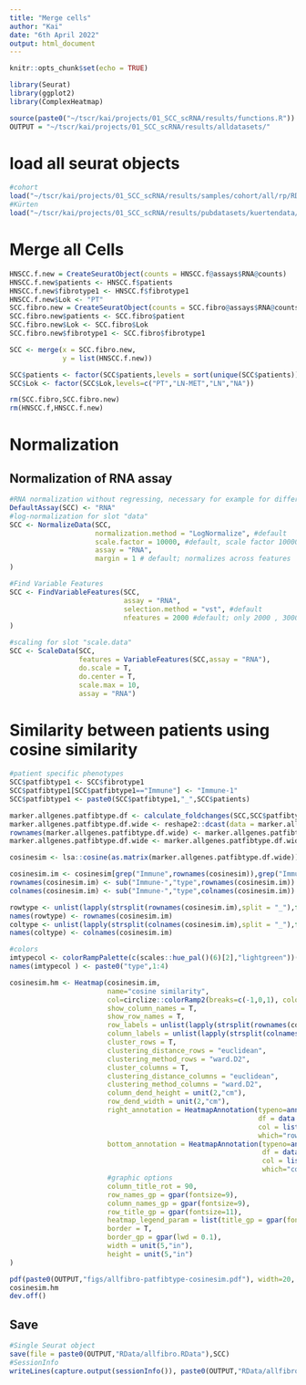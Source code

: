 ```yaml
---
title: "Merge cells"
author: "Kai"
date: "6th April 2022"
output: html_document
---
```


```r
knitr::opts_chunk$set(echo = TRUE)
```

```r
library(Seurat)
library(ggplot2)
library(ComplexHeatmap)

source(paste0("~/tscr/kai/projects/01_SCC_scRNA/results/functions.R"))
OUTPUT = "~/tscr/kai/projects/01_SCC_scRNA/results/alldatasets/"
```

# load all seurat objects

```r
#cohort
load("~/tscr/kai/projects/01_SCC_scRNA/results/samples/cohort/all/rp/RData/SCCfilt-fibrofilt-typeanalysis.RData")
#Kürten
load("~/tscr/kai/projects/01_SCC_scRNA/results/pubdatasets/kuertendata/HPVneg_CD45n_analysis/RData/HNSCC-fibrofilt-typeanalysis.RData")
```

# Merge all Cells

```r
HNSCC.f.new = CreateSeuratObject(counts = HNSCC.f@assays$RNA@counts)
HNSCC.f.new$patients <- HNSCC.f$patients
HNSCC.f.new$fibrotype1 <- HNSCC.f$fibrotype1
HNSCC.f.new$Lok <- "PT"
SCC.fibro.new = CreateSeuratObject(counts = SCC.fibro@assays$RNA@counts)
SCC.fibro.new$patients <- SCC.fibro$patient
SCC.fibro.new$Lok <- SCC.fibro$Lok
SCC.fibro.new$fibrotype1 <- SCC.fibro$fibrotype1

SCC <- merge(x = SCC.fibro.new,
             y = list(HNSCC.f.new))

SCC$patients <- factor(SCC$patients,levels = sort(unique(SCC$patients)))
SCC$Lok <- factor(SCC$Lok,levels=c("PT","LN-MET","LN","NA"))

rm(SCC.fibro,SCC.fibro.new)
rm(HNSCC.f,HNSCC.f.new)
```

# Normalization

## Normalization of RNA assay

```r
#RNA normalization without regressing, necessary for example for differential gene expression not based on SCT.
DefaultAssay(SCC) <- "RNA"
#log-normalization for slot "data"
SCC <- NormalizeData(SCC, 
                     normalization.method = "LogNormalize", #default
                     scale.factor = 10000, #default, scale factor 10000 is recommendation from seurat tutorial
                     assay = "RNA",
                     margin = 1 # default; normalizes across features
) 

#Find Variable Features
SCC <- FindVariableFeatures(SCC, 
                            assay = "RNA",
                            selection.method = "vst", #default
                            nfeatures = 2000 #default; only 2000 , 3000 for SCT promises since to "restore" some more VariableFeatures
)

#scaling for slot "scale.data"
SCC <- ScaleData(SCC,
                 features = VariableFeatures(SCC,assay = "RNA"),
                 do.scale = T,
                 do.center = T,
                 scale.max = 10,
                 assay = "RNA")
```

# Similarity between patients using cosine similarity

```r
#patient specific phenotypes
SCC$patfibtype1 <- SCC$fibrotype1
SCC$patfibtype1[SCC$patfibtype1=="Immune"] <- "Immune-1"
SCC$patfibtype1 <- paste0(SCC$patfibtype1,"_",SCC$patients)

marker.allgenes.patfibtype.df <- calculate_foldchanges(SCC,SCC$patfibtype1)
marker.allgenes.patfibtype.df.wide <- reshape2::dcast(data = marker.allgenes.patfibtype.df,formula = gene ~ cluster,value.var = "avg_log2FC")
rownames(marker.allgenes.patfibtype.df.wide) <- marker.allgenes.patfibtype.df.wide$gene
marker.allgenes.patfibtype.df.wide <- marker.allgenes.patfibtype.df.wide[,-1]

cosinesim <- lsa::cosine(as.matrix(marker.allgenes.patfibtype.df.wide))

cosinesim.im <- cosinesim[grep("Immune",rownames(cosinesim)),grep("Immune",colnames(cosinesim))]
rownames(cosinesim.im) <- sub("Immune-","type",rownames(cosinesim.im))
colnames(cosinesim.im) <- sub("Immune-","type",colnames(cosinesim.im))

rowtype <- unlist(lapply(strsplit(rownames(cosinesim.im),split = "_"),function(x) x[1]))
names(rowtype) <- rownames(cosinesim.im)
coltype <- unlist(lapply(strsplit(colnames(cosinesim.im),split = "_"),function(x) x[1]))
names(coltype) <- colnames(cosinesim.im)

#colors
imtypecol <- colorRampPalette(c(scales::hue_pal()(6)[2],"lightgreen"))(6)[2:5]
names(imtypecol ) <- paste0("type",1:4)

cosinesim.hm <- Heatmap(cosinesim.im,
                        name="cosine similarity",
                        col=circlize::colorRamp2(breaks=c(-1,0,1), colors = c("blue","white","red")),
                        show_column_names = T,
                        show_row_names = T,
                        row_labels = unlist(lapply(strsplit(rownames(cosinesim.im),split = "_"),function(x) x[2])),
                        column_labels = unlist(lapply(strsplit(colnames(cosinesim.im),split = "_"),function(x) x[2])),
                        cluster_rows = T,
                        clustering_distance_rows = "euclidean",
                        clustering_method_rows = "ward.D2",
                        cluster_columns = T,
                        clustering_distance_columns = "euclidean",
                        clustering_method_columns = "ward.D2",
                        column_dend_height = unit(2,"cm"),
                        row_dend_width = unit(2,"cm"),
                        right_annotation = HeatmapAnnotation(typeno=anno_text(sub("type","",rowtype),gp = gpar(fontsize=10)),
                                                             df = data.frame(type=rowtype),
                                                             col = list(type=imtypecol),
                                                             which="row",show_legend=T,annotation_name_gp = gpar(fontsize=11),annotation_name_side = "top",annotation_name_rot = 60),
                        bottom_annotation = HeatmapAnnotation(typeno=anno_text(sub("type","",coltype),gp = gpar(fontsize=10)),
                                                              df = data.frame(type=coltype),
                                                              col = list(type=imtypecol),
                                                              which="column",show_legend=T,annotation_name_gp = gpar(fontsize=11),annotation_name_side = "right"),
                        #graphic options
                        column_title_rot = 90,
                        row_names_gp = gpar(fontsize=9),
                        column_names_gp = gpar(fontsize=9),
                        row_title_gp = gpar(fontsize=11),
                        heatmap_legend_param = list(title_gp = gpar(fontsize=11), labels_gp = gpar(fontsize=11)),
                        border = T,
                        border_gp = gpar(lwd = 0.1),
                        width = unit(5,"in"),
                        height = unit(5,"in")
)

pdf(paste0(OUTPUT,"figs/allfibro-patfibtype-cosinesim.pdf"), width=20, height=20)
cosinesim.hm
dev.off()
```

## Save 

```r
#Single Seurat object
save(file = paste0(OUTPUT,"RData/allfibro.RData"),SCC)
#SessionInfo
writeLines(capture.output(sessionInfo()), paste0(OUTPUT,"RData/allfibro-sessionInfo.txt"))
```

